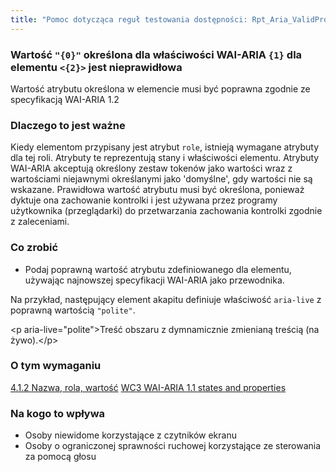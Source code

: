 ```yaml
---
title: "Pomoc dotycząca reguł testowania dostępności: Rpt_Aria_ValidPropertyValue"
---
```


<div className="toolHelp">
<Row>
<Column colLg={16} colMd={8} colSm={4} className="toolHead">

### Wartość `"{0}"` określona dla właściwości WAI-ARIA `{1}` dla elementu `<{2}>` jest nieprawidłowa

<div id="locLevel"></div>

Wartość atrybutu określona w elemencie musi być poprawna zgodnie ze specyfikacją WAI-ARIA 1.2 

</Column>
</Row>
<Row>
<Column colLg={11} colMd={5} colSm={4} className="toolMain">

### Dlaczego to jest ważne

Kiedy elementom przypisany jest atrybut `role`, istnieją wymagane atrybuty dla tej roli. Atrybuty te reprezentują stany i właściwości elementu. Atrybuty WAI-ARIA akceptują określony zestaw tokenów jako wartości wraz z wartościami niejawnymi określanymi jako 'domyślne', gdy wartości nie są wskazane. Prawidłowa wartość atrybutu musi być określona, ponieważ dyktuje ona zachowanie kontrolki i jest używana przez programy użytkownika (przeglądarki) do przetwarzania zachowania kontrolki zgodnie z zaleceniami.

<div id="locSnippet"></div>

### Co zrobić

* Podaj poprawną wartość atrybutu zdefiniowanego dla elementu, używając najnowszej specyfikacji WAI-ARIA jako przewodnika.

Na przykład, następujący element akapitu definiuje właściwość `aria-live` z poprawną wartością `"polite"`.


<CodeSnippet type="multi" light={true}> 
&lt;p aria-live="polite"&gt;Treść obszaru z dymnamicznie zmienianą treścią (na żywo).&lt;/p&gt;</CodeSnippet>

</Column>
<Column colLg={5} colMd={3} colSm={4} className="toolLeft">

### O tym wymaganiu

[4.1.2 Nazwa, rola, wartość](https://www.ibm.com/able/guidelines/ci162/name_role_value.html)
[WC3 WAI-ARIA 1.1 states and properties](https://www.w3.org/WAI/PF/aria-1.1/states_and_properties)

### Na kogo to wpływa

* Osoby niewidome korzystające z czytników ekranu
* Osoby o ograniczonej sprawności ruchowej korzystające ze sterowania za pomocą głosu

</Column>
</Row>
</div>

